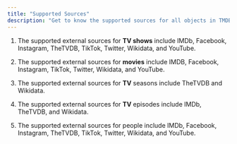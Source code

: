 ```yaml
---
title: "Supported Sources"
description: "Get to know the supported sources for all objects in TMDB"
---
```


1. The supported external sources for **TV shows** include IMDb, Facebook, Instagram, TheTVDB, TikTok, Twitter, Wikidata, and YouTube.

2. The supported external sources for **movies** include IMDB, Facebook, Instagram, TikTok, Twitter, Wikidata, and YouTube.

3. The supported external sources for **TV** seasons include TheTVDB and Wikidata.

4. The supported external sources for **TV** episodes include IMDb, TheTVDB, and Wikidata.

5. The supported external sources for people include IMDb, Facebook, Instagram, TheTVDB, TikTok, Twitter, Wikidata, and YouTube.